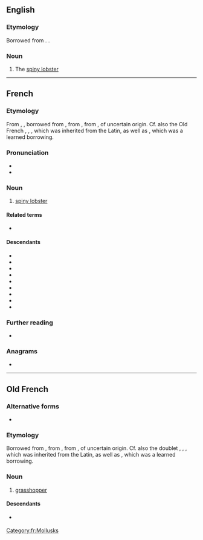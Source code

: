 ==English==

===Etymology===
Borrowed from {{bor|en|fr|langouste}}. {{doublet|en|locust}}.

===Noun===
{{en-noun}}

# The [[spiny lobster]]

----

==French==

===Etymology===
From {{inh|fr|fro|langouste}}, {{m|fro|languste}}, borrowed from {{bor|fr|pro|langosta}}, from {{der|fr|VL.|lacusta}}, from {{der|fr|la|locusta}}, of uncertain origin. Cf. also the Old French {{m|fro|laöste}}, {{m|fro|laüste}}, {{m|fro|laouste}}, which was inherited from the Latin, as well as {{m|fro|locuste}}, which was a learned borrowing.

===Pronunciation===
* {{fr-IPA}}
* {{audio|fr|Fr-langouste.ogg|Audio}}

===Noun===
{{fr-noun|f}}

# [[spiny lobster]]

====Related terms====
* {{l|fr|langoustine}}

====Descendants====
* {{desc|cs|langusta|bor=1}}
* {{desc|da|languster|bor=1}}
* {{desc|en|langouste|bor=1}}
* {{desc|fi|langusti|bor=1}}
* {{desc|nl|langoest|bor=1}}
* {{desc|de|Languste|bor=1}}
* {{desc|pl|langusta|bor=1}}
* {{desc|ru|лангу́ст|bor=1}}
* {{desc|es|langosta|bor=1}}

===Further reading===
* {{R:TLFi}}

===Anagrams===
* {{l|fr|soulagent}}

[[Category:fr:Mollusks]]

----

==Old French==

===Alternative forms===
* {{l|fro|languste}}

===Etymology===
Borrowed from {{bor|fro|pro|langosta}}, from {{der|fro|VL.|lacusta}}, from {{der|fro|la|locusta}}, of uncertain origin. Cf. also the doublet {{m|fro|laöste}}, {{m|fro|laüste}}, {{m|fro|laouste}}, which was inherited from the Latin, as well as {{m|fro|locuste}}, which was a learned borrowing.

===Noun===
{{fro-noun|f}}

# [[grasshopper]]

====Descendants====
* {{desc|fr|langouste}} {{see desc}}
